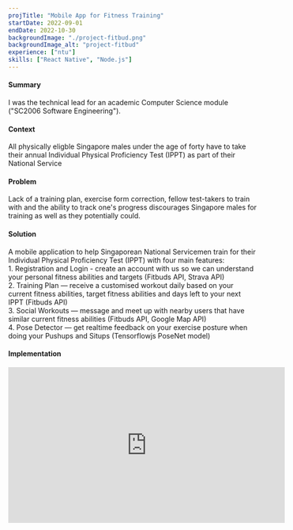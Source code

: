 ```yaml
---
projTitle: "Mobile App for Fitness Training"
startDate: 2022-09-01
endDate: 2022-10-30
backgroundImage: "./project-fitbud.png"
backgroundImage_alt: "project-fitbud"
experience: ["ntu"]
skills: ["React Native", "Node.js"]
---
```


<h4>Summary</h4>
    <div>
    I was the technical lead for an academic Computer Science module ("SC2006 Software Engineering").
    </div>

<h4>Context</h4>
    <div>
    All physically eligble Singapore males under the age of forty have to take their annual Individual Physical Proficiency Test (IPPT) as part of their National Service
    </div>

<h4>Problem</h4>
    <div>
    Lack of a training plan, exercise form correction, fellow test-takers to train with and the ability to track one's progress discourages Singapore males for training as well as they potentially could.
    </div>

<h4>Solution</h4>
    <div>
    A mobile application to help Singaporean National Servicemen train for their Individual Physical Proficiency Test (IPPT) with four main features: <br/>
        1. Registration and Login - create an account with us so we can understand your personal fitness abilities and targets (Fitbuds API, Strava API)  <br/>
        2. Training Plan — receive a customised workout daily based on your current fitness abilities, target fitness abilities and days left to your next IPPT (Fitbuds API)  <br/>
        3. Social Workouts — message and meet up with nearby users that have similar current fitness abilities (Fitbuds API, Google Map API) <br/>
        4. Pose Detector — get realtime feedback on your exercise posture when doing your Pushups and Situps (Tensorflowjs PoseNet model) <br/>
    </div>

<h4>Implementation</h4>
<iframe width="560" height="315" src="https://www.youtube.com/embed/kXylg4O4cU0?start=80" title="YouTube video player" frameborder="0" allow="accelerometer; autoplay; clipboard-write; encrypted-media; gyroscope; picture-in-picture" allowfullscreen></iframe>
